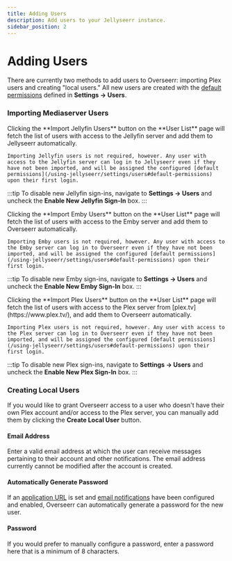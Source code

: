 ```yaml
---
title: Adding Users
description: Add users to your Jellyseerr instance.
sidebar_position: 2
---
```


# Adding Users

There are currently two methods to add users to Overseerr: importing Plex users and creating "local users." All new users are created with the [default permissions](../settings/README.md#default-permissions) defined in **Settings &rarr; Users**.

### Importing Mediaserver Users


<Tabs groupId="media-server-type">
  <TabItem value="jellyfin" label="Jellyfin">
    Clicking the **Import Jellyfin Users** button on the **User List** page will fetch the list of users with access to the Jellyfin server and add them to Jellyseerr automatically.

    Importing Jellyfin users is not required, however. Any user with access to the Jellyfin server can log in to Jellyseerr even if they have not been imported, and will be assigned the configured [default permissions](/using-jellyseerr/settings/users#default-permissions) upon their first login.

:::tip
To disable new Jellyfin sign-ins, navigate to **Settings &rarr; Users** and uncheck the **Enable New Jellyfin Sign-In** box.
:::

  </TabItem>
  <TabItem value="emby" label="Emby">
    Clicking the **Import Emby Users** button on the **User List** page will fetch the list of users with access to the Emby server and add them to Overseerr automatically.

    Importing Emby users is not required, however. Any user with access to the Emby server can log in to Overseerr even if they have not been imported, and will be assigned the configured [default permissions](/using-jellyseerr/settings/users#default-permissions) upon their first login.

:::tip
To disable new Emby sign-ins, navigate to **Settings &rarr; Users** and uncheck the **Enable New Emby Sign-In** box.
:::

  </TabItem>
  
  <TabItem value="plex" label="Plex">
    Clicking the **Import Plex Users** button on the **User List** page will fetch the list of users with access to the Plex server from [plex.tv](https://www.plex.tv/), and add them to Overseerr automatically.

    Importing Plex users is not required, however. Any user with access to the Plex server can log in to Overseerr even if they have not been imported, and will be assigned the configured [default permissions](/using-jellyseerr/settings/users#default-permissions) upon their first login.

:::tip
To disable new Plex sign-ins, navigate to **Settings &rarr; Users** and uncheck the **Enable New Plex Sign-In** box.
:::

  </TabItem>
</Tabs>

### Creating Local Users

If you would like to grant Overseerr access to a user who doesn't have their own Plex account and/or access to the Plex server, you can manually add them by clicking the **Create Local User** button.

#### Email Address

Enter a valid email address at which the user can receive messages pertaining to their account and other notifications. The email address currently cannot be modified after the account is created.

#### Automatically Generate Password

If an [application URL](../settings/README.md#application-url) is set and [email notifications](../notifications/email.md) have been configured and enabled, Overseerr can automatically generate a password for the new user.

#### Password

If you would prefer to manually configure a password, enter a password here that is a minimum of 8 characters.
